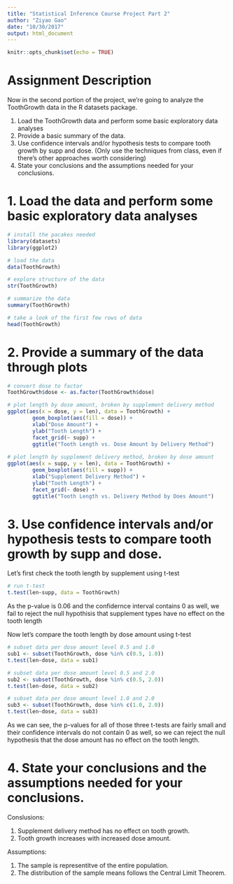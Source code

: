 ```yaml
---
title: "Statistical Inference Course Project Part 2"
author: "Ziyao Gao"
date: "10/30/2017"
output: html_document
---
```


```r
knitr::opts_chunk$set(echo = TRUE)
```

# Assignment Description
Now in the second portion of the project, we're going to analyze the ToothGrowth data in the R datasets package.

1. Load the ToothGrowth data and perform some basic exploratory data analyses
2. Provide a basic summary of the data.
3. Use confidence intervals and/or hypothesis tests to compare tooth growth by supp and dose. (Only use the techniques from class, even if there's other approaches worth considering)
4. State your conclusions and the assumptions needed for your conclusions.

# 1. Load the data and perform some basic exploratory data analyses
```r
# install the pacakes needed 
library(datasets)
library(ggplot2)

# load the data
data(ToothGrowth)

# explore structure of the data
str(ToothGrowth)

# summarize the data
summary(ToothGrowth)

# take a look of the first few rows of data
head(ToothGrowth)
```

# 2. Provide a summary of the data through plots
```r
# convert dose to factor
ToothGrowth$dose <- as.factor(ToothGrowth$dose)

# plot length by dose amount, broken by supplement delivery method
ggplot(aes(x = dose, y = len), data = ToothGrowth) + 
        geom_boxplot(aes(fill = dose)) +
        xlab("Dose Amount") + 
        ylab("Tooth Length") +
        facet_grid(~ supp) +
        ggtitle("Tooth Length vs. Dose Amount by Delivery Method") 
      
# plot length by supplement delivery method, broken by dose amount
ggplot(aes(x = supp, y = len), data = ToothGrowth) +
        geom_boxplot(aes(fill = supp)) +
        xlab("Supplement Delivery Method") +
        ylab("Tooth Length") +
        facet_grid(~ dose) +
        ggtitle("Tooth Length vs. Delivery Method by Does Amount")
```

# 3. Use confidence intervals and/or hypothesis tests to compare tooth growth by supp and dose.
Let's first check the tooth length by supplement using t-test
```r
# run t-test
t.test(len~supp, data = ToothGrowth)
```
As the p-value is 0.06 and the confidernce interval contains 0 as well, we fail to reject the null hypothisis that supplement types have no effect on the tooth length 

Now let's compare the tooth length by dose amount using t-test
```r
# subset data per dose amount level 0.5 and 1.0
sub1 <- subset(ToothGrowth, dose %in% c(0.5, 1.0))
t.test(len~dose, data = sub1)

# subset data per dose amount level 0.5 and 2.0
sub2 <- subset(ToothGrowth, dose %in% c(0.5, 2.0))
t.test(len~dose, data = sub2)

# subset data per dose amount level 1.0 and 2.0
sub3 <- subset(ToothGrowth, dose %in% c(1.0, 2.0))
t.test(len~dose, data = sub3)
```
As we can see, the p-values for all of those three t-tests are fairly small and their confidence intervals do not contain 0 as well, so we can reject the null hypothesis that the dose amount has no effect on the tooth length.

# 4. State your conclusions and the assumptions needed for your conclusions.
Conslusions:

1. Supplement delivery method has no effect on tooth growth.
2. Tooth growth increases with increased dose amount.

Assumptions:

1. The sample is representitve of the entire population.
2. The distribution of the sample means follows the Central Limit Theorem.






